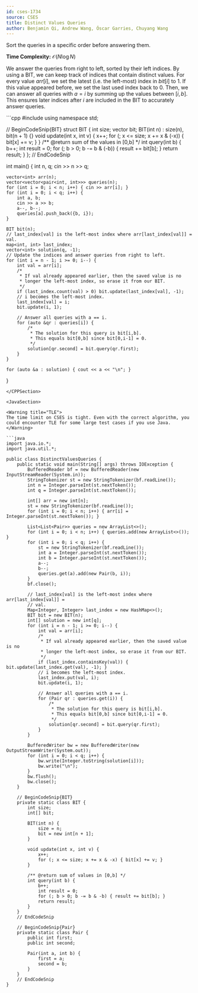 ```yaml
---
id: cses-1734
source: CSES
title: Distinct Values Queries
author: Benjamin Qi, Andrew Wang, Óscar Garries, Chuyang Wang
---
```


<Spoiler title="Hint">

Sort the queries in a specific order before answering them.

</Spoiler>

<Spoiler title="Solution">

**Time Complexity:** $\mathcal{O}(N\log{N})$

We answer the queries from right to left, sorted by their left indices. By using a BIT, we can keep track of indices that contain distinct values. For every value $arr[i]$, we set the latest (i.e. the left-most) index in $bit[i]$ to $1$. If this value appeared before, we set the last used index back to $0$. Then, we can answer all queries with $a = i$ by summing up the values between $[i, b]$. This ensures later indices after $i$ are included in the BIT to accurately answer queries.

<LanguageSection>

<CPPSection>
```cpp
#include <bits/stdc++.h>
using namespace std;

// BeginCodeSnip{BIT}
struct BIT {
	int size;
	vector<int> bit;
	BIT(int n) : size(n), bit(n + 1) {}
	void update(int x, int v) {
		x++;
		for (; x <= size; x += x & (-x)) { bit[x] += v; }
	}
	/** @return sum of the values in [0,b] */
	int query(int b) {
		b++;
		int result = 0;
		for (; b > 0; b -= b & (-b)) { result += bit[b]; }
		return result;
	}
};
// EndCodeSnip

int main() {
	int n, q;
	cin >> n >> q;

	vector<int> arr(n);
	vector<vector<pair<int, int>>> queries(n);
	for (int i = 0; i < n; i++) { cin >> arr[i]; }
	for (int i = 0; i < q; i++) {
		int a, b;
		cin >> a >> b;
		a--, b--;
		queries[a].push_back({b, i});
	}

	BIT bit(n);
	// last_index[val] is the left-most index where arr[last_index[val]] = val.
	map<int, int> last_index;
	vector<int> solution(q, -1);
	// Update the indices and answer queries from right to left.
	for (int i = n - 1; i >= 0; i--) {
		int val = arr[i];
		/*
		 * If val already appeared earlier, then the saved value is no
		 * longer the left-most index, so erase it from our BIT.
		 */
		if (last_index.count(val) > 0) bit.update(last_index[val], -1);
		// i becomes the left-most index.
		last_index[val] = i;
		bit.update(i, 1);

		// Answer all queries with a == i.
		for (auto &qr : queries[i]) {
			/*
			 * The solution for this query is bit[i,b].
			 * This equals bit[0,b] since bit[0,i-1] = 0.
			 */
			solution[qr.second] = bit.query(qr.first);
		}
	}

	for (auto &a : solution) { cout << a << "\n"; }
}
```
</CPPSection>

<JavaSection>

<Warning title="TLE">
The time limit on CSES is tight. Even with the correct algorithm, you could encounter TLE for some large test cases if you use Java.
</Warning>

```java
import java.io.*;
import java.util.*;

public class DistinctValuesQueries {
	public static void main(String[] args) throws IOException {
		BufferedReader bf = new BufferedReader(new InputStreamReader(System.in));
		StringTokenizer st = new StringTokenizer(bf.readLine());
		int n = Integer.parseInt(st.nextToken());
		int q = Integer.parseInt(st.nextToken());

		int[] arr = new int[n];
		st = new StringTokenizer(bf.readLine());
		for (int i = 0; i < n; i++) { arr[i] = Integer.parseInt(st.nextToken()); }

		List<List<Pair>> queries = new ArrayList<>();
		for (int i = 0; i < n; i++) { queries.add(new ArrayList<>()); }
		for (int i = 0; i < q; i++) {
			st = new StringTokenizer(bf.readLine());
			int a = Integer.parseInt(st.nextToken());
			int b = Integer.parseInt(st.nextToken());
			a--;
			b--;
			queries.get(a).add(new Pair(b, i));
		}
		bf.close();

		// last_index[val] is the left-most index where arr[last_index[val]] =
		// val.
		Map<Integer, Integer> last_index = new HashMap<>();
		BIT bit = new BIT(n);
		int[] solution = new int[q];
		for (int i = n - 1; i >= 0; i--) {
			int val = arr[i];
			/*
			 * If val already appeared earlier, then the saved value is no
			 * longer the left-most index, so erase it from our BIT.
			 */
			if (last_index.containsKey(val)) { bit.update(last_index.get(val), -1); }
			// i becomes the left-most index.
			last_index.put(val, i);
			bit.update(i, 1);

			// Answer all queries with a == i.
			for (Pair qr : queries.get(i)) {
				/*
				 * The solution for this query is bit[i,b].
				 * This equals bit[0,b] since bit[0,i-1] = 0.
				 */
				solution[qr.second] = bit.query(qr.first);
			}
		}

		BufferedWriter bw = new BufferedWriter(new OutputStreamWriter(System.out));
		for (int i = 0; i < q; i++) {
			bw.write(Integer.toString(solution[i]));
			bw.write("\n");
		}
		bw.flush();
		bw.close();
	}

	// BeginCodeSnip{BIT}
	private static class BIT {
		int size;
		int[] bit;

		BIT(int n) {
			size = n;
			bit = new int[n + 1];
		}

		void update(int x, int v) {
			x++;
			for (; x <= size; x += x & -x) { bit[x] += v; }
		}

		/** @return sum of values in [0,b] */
		int query(int b) {
			b++;
			int result = 0;
			for (; b > 0; b -= b & -b) { result += bit[b]; }
			return result;
		}
	}
	// EndCodeSnip

	// BeginCodeSnip{Pair}
	private static class Pair {
		public int first;
		public int second;

		Pair(int a, int b) {
			first = a;
			second = b;
		}
	}
	// EndCodeSnip
}
```
</JavaSection>

</LanguageSection>

</Spoiler>
